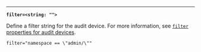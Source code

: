 ---

<a id="arg-filter" />

**`filter=<string: "">`** <EnterpriseAlert inline="true" />

Define a filter string for the audit device. For more information, see 
[`filter` properties for audit devices](/vault/docs/enterprise/audit/filtering#filter-syntax-for-audit-results).

```text
filter="namespace == \"admin/\""
```
